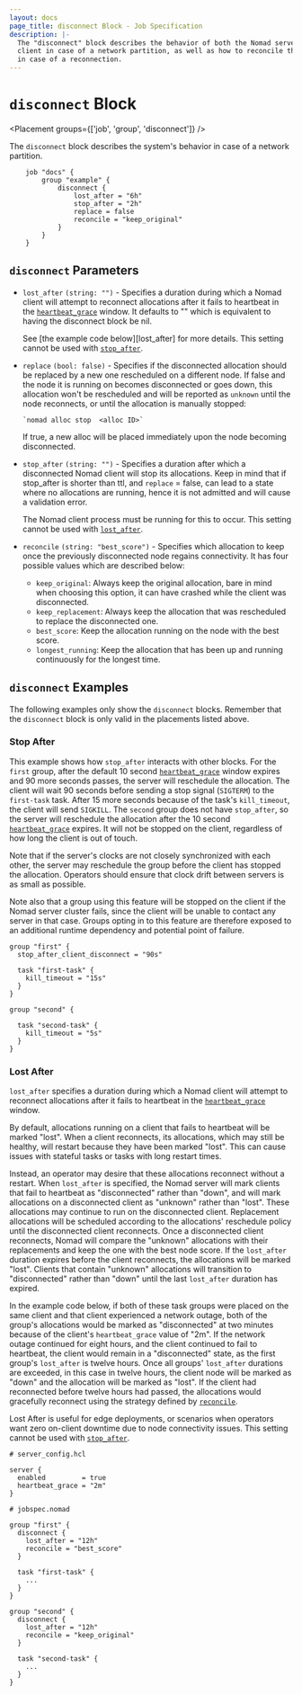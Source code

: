```yaml
---
layout: docs
page_title: disconnect Block - Job Specification
description: |-
  The "disconnect" block describes the behavior of both the Nomad server and 
  client in case of a network partition, as well as how to reconcile the workloads
  in case of a reconnection.
---
```


# `disconnect` Block

<Placement groups={['job', 'group', 'disconnect']} />

The `disconnect` block describes the system's behavior in case of a network 
partition.

```hcl
    job "docs" {
  	    group "example" {
    	    disconnect {
		        lost_after = "6h"
		        stop_after = "2h"
		        replace = false
                reconcile = "keep_original"
     	    }
  	    }
    }

```

## `disconnect` Parameters

- `lost_after` `(string: "")` - Specifies a duration during which a Nomad client
  will attempt to reconnect allocations after it fails to heartbeat
  in the [`heartbeat_grace`][] window.  It defaults to "" which is equivalent to 
  having the disconnect block be nil.
  
  See [the example code below][lost_after] for more details. This setting cannot
  be used with [`stop_after`].

- `replace` `(bool: false)` - Specifies if the disconnected allocation should 
  be replaced by a new one rescheduled on a different node. If false and the 
  node it is running on becomes disconnected or goes down, this allocation
  won't be rescheduled and will be reported as `unknown` until the node reconnects, 
  or until the allocation is manually stopped:

  ```plaintext
  `nomad alloc stop  <alloc ID>`
  ```

  If true, a new  alloc will be placed immediately upon the node becoming 
  disconnected.

- `stop_after` `(string: "")` - Specifies a duration after which a disconnected 
  Nomad client will stop its allocations. Keep in mind that if stop_after is 
  shorter than ttl, and `replace` = false, can lead to a state where no allocations
  are running, hence it is not admitted and will cause a validation error.

  The Nomad client process must be running for this to occur. This setting
  cannot be used with [`lost_after`].

- `reconcile` `(string: "best_score")` - Specifies which allocation to keep once
  the previously disconnected node regains connectivity.
  It has four possible values which are described below:

    - `keep_original`: Always keep the original allocation, bare in mind 
    when choosing this option, it can have crashed while the client was 
    disconnected.
    - `keep_replacement`: Always keep the allocation that was rescheduled 
    to replace the disconnected one.
    - `best_score`: Keep the allocation running on the node with the best 
    score.
    - `longest_running`: Keep the allocation that has been up and running 
    continuously for the longest time.


## `disconnect` Examples

The following examples only show the `disconnect` blocks. Remember that the
`disconnect` block is only valid in the placements listed above.

### Stop After

This example shows how `stop_after` interacts with
other blocks. For the `first` group, after the default 10 second
[`heartbeat_grace`] window expires and 90 more seconds passes, the
server will reschedule the allocation. The client will wait 90 seconds
before sending a stop signal (`SIGTERM`) to the `first-task`
task. After 15 more seconds because of the task's `kill_timeout`, the
client will send `SIGKILL`. The `second` group does not have
`stop_after`, so the server will reschedule the
allocation after the 10 second [`heartbeat_grace`] expires. It will
not be stopped on the client, regardless of how long the client is out
of touch.

Note that if the server's clocks are not closely synchronized with
each other, the server may reschedule the group before the client has
stopped the allocation. Operators should ensure that clock drift
between servers is as small as possible.

Note also that a group using this feature will be stopped on the
client if the Nomad server cluster fails, since the client will be
unable to contact any server in that case. Groups opting in to this
feature are therefore exposed to an additional runtime dependency and
potential point of failure.

```hcl
group "first" {
  stop_after_client_disconnect = "90s"

  task "first-task" {
    kill_timeout = "15s"
  }
}

group "second" {

  task "second-task" {
    kill_timeout = "5s"
  }
}
```

### Lost After

`lost_after` specifies a duration during which a Nomad client will
attempt to reconnect allocations after it fails to heartbeat in the
[`heartbeat_grace`] window.

By default, allocations running on a client that fails to heartbeat will be
marked "lost". When a client reconnects, its allocations, which may still be
healthy, will restart because they have been marked "lost". This can cause
issues with stateful tasks or tasks with long restart times.

Instead, an operator may desire that these allocations reconnect without a
restart. When `lost_after` is specified, the Nomad server will mark
clients that fail to heartbeat as "disconnected" rather than "down", and will
mark allocations on a disconnected client as "unknown" rather than "lost". These
allocations may continue to run on the disconnected client. Replacement
allocations will be scheduled according to the allocations' reschedule policy
until the disconnected client reconnects. Once a disconnected client reconnects,
Nomad will compare the "unknown" allocations with their replacements and keep
the one with the best node score. If the `lost_after` duration
expires before the client reconnects, the allocations will be marked "lost".
Clients that contain "unknown" allocations will transition to "disconnected"
rather than "down" until the last `lost_after` duration has expired.

In the example code below, if both of these task groups were placed on the same
client and that client experienced a network outage, both of the group's
allocations would be marked as "disconnected" at two minutes because of the
client's `heartbeat_grace` value of "2m". If the network outage continued for
eight hours, and the client continued to fail to heartbeat, the client would
remain in a "disconnected" state, as the first group's `lost_after`
is twelve hours. Once all groups' `lost_after` durations are
exceeded, in this case in twelve hours, the client node will be marked as "down"
and the allocation will be marked as "lost". If the client had reconnected
before twelve hours had passed, the allocations would gracefully reconnect
using the strategy defined by [`reconcile`].

Lost After is useful for edge deployments, or scenarios when
operators want zero on-client downtime due to node connectivity issues. This
setting cannot be used with [`stop_after`].

```hcl
# server_config.hcl

server {
  enabled         = true
  heartbeat_grace = "2m"
}
```

```hcl
# jobspec.nomad

group "first" {
  disconnect {
    lost_after = "12h"
    reconcile = "best_score"
  }

  task "first-task" {
    ...
  }
}

group "second" {
  disconnect {
    lost_after = "12h"
    reconcile = "keep_original"
  }

  task "second-task" {
    ...
  }
}
```

[`heartbeat_grace`]: /nomad/docs/configuration/server#heartbeat_grace
[`stop_after`]: /nomad/docs/job-specification/disconnect#stop_after
[`lost_after`]: /nomad/docs/job-specification/disconnect#replace_after
[`reconcile`]: /nomad/docs/job-specification/disconnect#reconcile